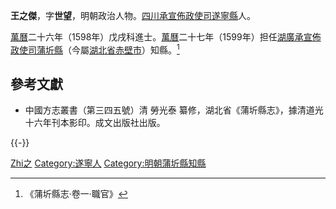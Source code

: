 '''王之傑'''，字'''世望'''，明朝政治人物。[[四川承宣佈政使司|四川承宣佈政使司]][[遂寧縣|遂寧縣]]人。

[[萬曆|萬曆]]二十六年（1598年）戊戌科進士。[[萬曆|萬曆]]二十七年（1599年）担任[[湖廣承宣佈政使司|湖廣承宣佈政使司]][[蒲圻縣|蒲圻縣]]（今屬[[湖北省|湖北省]][[赤壁市|赤壁市]]）知縣。<ref>《蒲圻縣志·卷一·職官》</ref>

==參考文獻==
{{reflist}}
*中國方志叢書（第三四五號）清 勞光泰 纂修，湖北省《蒲圻縣志》，據清道光十六年刊本影印。成文出版社出版。

{{-}}
{{start box}}
{{s-off}}
{{succession box|[[倪斯蕙|倪斯蕙]]|[[汪有功|汪有功]]|[[湖廣承宣佈政使司|湖廣]][[蒲圻縣|蒲圻縣]][[蒲圻縣知縣列表|知縣]]|<small>[[萬曆|萬曆]]二十七年（1599年）上任</small>}}
{{end box}}

{{萬曆二十六年戊戌科殿試金榜}}

{{Authority control}}

{{DEFAULTSORT:Wang王}}
[[Category:王姓|Zhi之]]
[[Category:遂寧人|Category:遂寧人]]
[[Category:明朝蒲圻縣知縣|Category:明朝蒲圻縣知縣]]